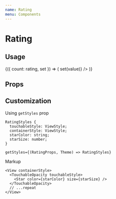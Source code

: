 ```yaml
---
name: Rating
menu: Components
---
```




# Rating

## Usage

<Playground>
  <CounterState initial={3}>
    {({ count: rating, set }) => (
      <Rating value={rating} size="small" onValueChange={value => set(value)} />
    )}
  </CounterState>
</Playground>

## Props

<Props of={Rating} />

## Customization

Using `getStyles` prop

```
RatingStyles {
  touchableStyle: ViewStyle;
  containerStyle: ViewStyle;
  starColor: string;
  starSize: number;
}

getStyles={(RatingProps, Theme) => RatingStyles}
```

Markup

```tsx
<View containerStyle>
  <TouchableOpacity touchableStyle>
    <Star color={starColor} size={starSize} />
  </TouchableOpacity>
  // ...repeat
</View>
```
